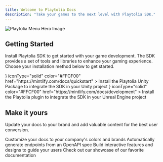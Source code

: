 ```yaml
---
title: Welcome to Playtolia Docs
description: "Take your games to the next level with Playtolia SDK."
---
```


<img
  className="block dark:hidden"
  src="/images/menu_overlay_hero.png"
  alt="Playtolia Menu Hero Image"
/>

## Getting Started

Install Playtolia SDK to get started with your game development. The SDK provides a set of tools and libraries to enhance your gaming experience.
Choose your installation method below to get started.

<CardGroup cols={2}>
  <Card
    title="Playtolia for Unity"
    icon={
        <svg
            xmlns="http://www.w3.org/2000/svg"
            xmlSpace="preserve"
            style={{
                enableBackground: "new 0 0 637.5 720",
            }}
            viewBox="0 0 637.5 720"
            {...props}
        >
            <switch>
                <g>
                    <path
                        d="m346.6 128.8 114 65.8c4.1 2.3 4.2 8.8 0 11l-135.5 78.2c-4.1 2.4-8.9 2.2-12.8 0l-135.4-78.2c-4.1-2.3-4.3-8.8 0-11l113.9-65.8V0L0 167.9v335.8-1.5 1.5l111.6-64.4V307.7c-.1-4.7 5.5-8 9.6-5.5l135.5 78.2c4.1 2.4 6.4 6.7 6.4 11.1v156.4c.1 4.7-5.4 8-9.5 5.5l-114-65.8-111.7 64.5L318.7 720l290.8-167.9L498 487.7l-114 65.8c-4 2.4-9.7-.7-9.5-5.5V391.6c0-4.7 2.6-8.9 6.4-11.1l135.4-78.2c4-2.5 9.7.7 9.6 5.5v131.6l111.6 64.4V167.9L346.6 0v128.8z"
                        style={{
                            fill: "#FFCF00",
                        }}
                    />
                </g>
            </switch>
        </svg>
    }
    iconType="solid"
    color="#FFCF00"
    href="https://mintlify.com/docs/quickstart"
  >
    Install the Playtolia Unity Package to integrate the SDK in your Unity project
  </Card>
  <Card
    title="Playtolia for Unreal Engine"
    icon={
        <svg
            xmlns="http://www.w3.org/2000/svg"
            xmlSpace="preserve"
            style={{
                enableBackground: "new 0 0 1280 1280",
            }}
            viewBox="0 0 1280 1280"
            {...props}
        >
            <path
                d="M640 1280c353.46 0 640-286.54 640-640S993.46 0 640 0 0 286.54 0 640s286.54 640 640 640zm163.7-284.19c156.5-73.92 205.56-210.43 216.6-263.61-57.22 58.6-120.53 118-163.11 76.88 0 0-2.33-219.45-2.33-309.43 0-121 114.75-211.18 114.75-211.18-63.11 11.24-138.89 33.71-219.33 112.65-7.26 7.2-14.14 14.76-20.62 22.67-34.47-26.39-79.14-18.48-79.14-18.48 24.14 13.26 48.23 51.88 48.23 83.85v314.26s-52.63 46.3-93.19 46.3c-9.14.07-18.17-2.05-26.33-6.18a57.231 57.231 0 0 1-20.56-17.56 61.56 61.56 0 0 1-7.91-13.65V424.07c-11.99 9.89-52.51 18.04-52.51-49.22 0-41.79 30.11-91.6 83.73-122.15a395.165 395.165 0 0 0-198.92 91.76 389.456 389.456 0 0 0-100.31 134.4 389.547 389.547 0 0 0-34.51 164.12s39.21-122.51 88.32-133.83a47.492 47.492 0 0 1 41.7 8.8 47.382 47.382 0 0 1 13.51 17.23c3.1 6.72 4.59 14.07 4.34 21.46V844.3c0 29.16-18.8 35.53-36.17 35.22-11.77-.83-23.4-3.02-34.66-6.53a391.43 391.43 0 0 0 136.15 115.66 391.381 391.381 0 0 0 173.37 43.1l106.05-106.6 62.85 70.66z"
                style={{
                    fillRule: "evenodd",
                    clipRule: "evenodd",
                    fill: "#FFCF00",
                }}
            />
        </svg>
    }
    iconType="solid"
    color="#FFCF00"
    href="https://mintlify.com/docs/development"
  >
    Install the Playtolia plugin to integrate the SDK in your Unreal Engine project
  </Card>
</CardGroup>

## Make it yours

Update your docs to your brand and add valuable content for the best user conversion.

<CardGroup cols={2}>
  <Card
    title="Customize Style"
    icon="palette"
    href="https://mintlify.com/docs/settings/global"
  >
    Customize your docs to your company's colors and brands
  </Card>
  <Card
    title="Reference APIs"
    icon="code"
    href="https://mintlify.com/docs/api-playground/openapi"
  >
    Automatically generate endpoints from an OpenAPI spec
  </Card>
  <Card
    title="Add Components"
    icon="screwdriver-wrench"
    href="https://mintlify.com/docs/content/components/accordions"
  >
    Build interactive features and designs to guide your users
  </Card>
  <Card
    title="Get Inspiration"
    icon="stars"
    href="https://mintlify.com/customers"
  >
    Check out our showcase of our favorite documentation
  </Card>
</CardGroup>
